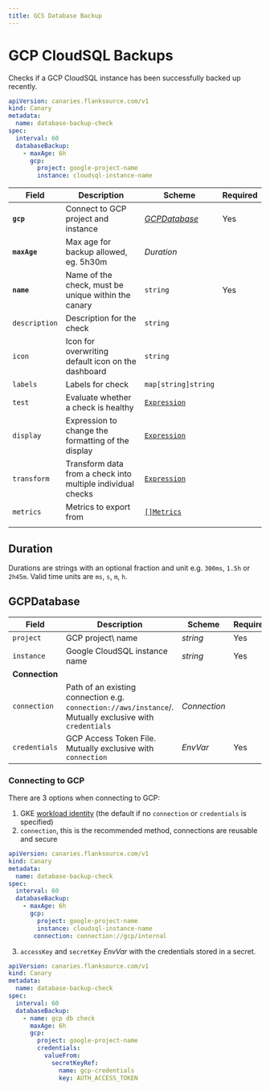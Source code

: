 ```yaml
---
title: GCS Database Backup
---
```


# <Icon name="database2" /> GCP CloudSQL Backups

Checks if a GCP CloudSQL instance has been successfully backed up recently.

```yaml title="gcp-database.yaml"
apiVersion: canaries.flanksource.com/v1
kind: Canary
metadata:
  name: database-backup-check
spec:
  interval: 60
  databaseBackup:
    - maxAge: 6h
      gcp:
        project: google-project-name
        instance: cloudsql-instance-name
```

| Field | Description | Scheme | Required |
| ----- | ----------- | ------ | -------- |
| **`gcp`** | Connect to GCP project and instance | [*GCPDatabase*](#gcpdatabase) | Yes |
| **`maxAge`** | Max age for backup allowed, eg. 5h30m | *Duration* |  |
| **`name`**    | Name of the check, must be unique within the canary         | `string`                                     | Yes      |
| `description` | Description for the check                                   | `string`                                     |          |
| `icon`        | Icon for overwriting default icon on the dashboard          | `string`                                     |          |
| `labels`      | Labels for check                                            | `map[string]string`                          |          |
| `test`        | Evaluate whether a check is healthy                         | [`Expression`](../concepts/health-evaluation)  |          |
| `display`     | Expression to change the formatting of the display          | [`Expression`](../concepts/display-formatting) |          |
| `transform`   | Transform data from a check into multiple individual checks | [`Expression`](../concepts/transforms)          |          |
| `metrics`     | Metrics to export from                                      | [`[]Metrics`](../concepts/metrics-exporter)    |          |
|  |  |  | |

## Duration

Durations are strings with an optional fraction and unit e.g.  `300ms`, `1.5h` or `2h45m`. Valid time units are `ms`, `s`, `m`, `h`.

## GCPDatabase

| Field | Description | Scheme | Required |
| ----- | ----------- | ------ | -------- |
| `project` | GCP project\ name | *string* | Yes |
| `instance` | Google CloudSQL instance name | *string* | Yes |
| **Connection** |  |  |  |
| `connection` | Path of an existing connection e.g. `connection://aws/instance`/. Mutually exclusive with `credentials` <br /> <Commercial /> | <CommonLink to="connections" >*Connection*</CommonLink> |  |
| `credentials` | GCP Access Token File. <SkipOSS>Mutually exclusive with `connection`</SkipOSS>   | <CommonLink to="authentication">*EnvVar*</CommonLink> | Yes |

### Connecting to GCP

There are 3 options when connecting to GCP:

1. GKE [workload identity](https://cloud.google.com/kubernetes-engine/docs/how-to/workload-identity) (the default if no `connection` or `credentials` is specified)
2. `connection`, this is the recommended method, connections are reusable and secure

```yaml title="aws-connection.yaml"
apiVersion: canaries.flanksource.com/v1
kind: Canary
metadata:
  name: database-backup-check
spec:
  interval: 60
  databaseBackup:
    - maxAge: 6h
      gcp:
        project: google-project-name
        instance: cloudsql-instance-name
       connection: connection://gcp/internal
```

3. `accessKey` and `secretKey` <CommonLink to="authentication">*EnvVar*</CommonLink> with the credentials stored in a secret.

```yaml title="aws.yaml"
apiVersion: canaries.flanksource.com/v1
kind: Canary
metadata:
  name: database-backup-check
spec:
  interval: 60
  databaseBackup:
    - name: gcp db check
      maxAge: 6h
      gcp:
        project: google-project-name
        credentials:
          valueFrom:
            secretKeyRef:
              name: gcp-credentials
              key: AUTH_ACCESS_TOKEN

```
